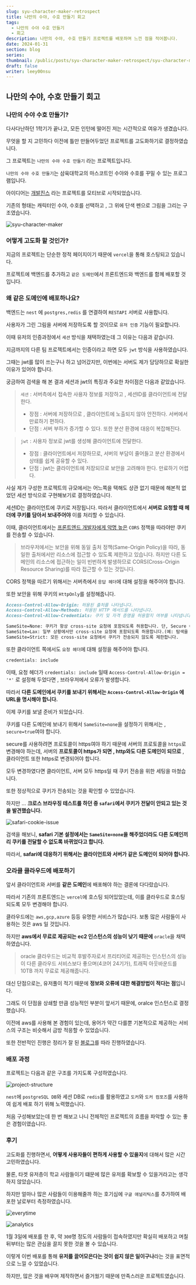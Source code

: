 ---
slug: syu-character-maker-retrospect
title: 나만의 수야, 수호 만들기 회고
tags:
  - 나만의 수야 수호 만들기
  - 회고
description: 나만의 수야, 수호 만들기 프로젝트를 배포하며 느낀 점을 적어봅니다.
date: 2024-01-31
section: blog
series:
thumbnail: /public/posts/syu-character-maker-retrospect/syu-character-maker.png
draft: false
writer: leey00nsu
---

## 나만의 수야, 수호 만들기 회고

### 나만의 수야 수호 만들기?

다사다난하던 1학기가 끝나고, 모든 인턴에 떨어진 저는 시간적으로 여유가 생겼습니다.

무엇을 할 지 고민하다 이전에 틀만 만들어두었던 프로젝트를 고도화하기로 결정하였습니다.

그 프로젝트는 `나만의 수야 수호 만들기` 라는 프로젝트입니다.

`나만의 수야 수호 만들기`는 삼육대학교의 마스코트인 수야와 수호를 꾸밀 수 있는 프로그램입니다.

아이디어는 [개발진스](https://devjeans.dev-hee.com/) 라는 프로젝트를 모티브로 시작되었습니다.

기존의 형태는 캐릭터인 수야, 수호를 선택하고 , 그 위에 단색 펜으로 그림을 그리는 구조였습니다.

![syu-character-maker](/public/posts/syu-character-maker-retrospect/syu-character-maker.png)

### 어떻게 고도화 할 것인가?

지금의 프로젝트는 단순한 정적 페이지이기 때문에 `vercel`을 통해 호스팅되고 있습니다.

프로젝트에 백엔드를 추가하고 `같은 도메인`에서 프론트엔드와 백엔드를 함께 배포할 것입니다.

### 왜 같은 도메인에 배포하나요?

백엔드는 `nest` 에 `postgres,redis` 를 연결하여 `RESTAPI` 서버로 사용합니다.

사용자가 그린 그림을 서버에 저장하도록 할 것이므로 `유저 인증` 기능이 필요합니다.

이때 유저의 인증과정에서 `세션` 방식을 채택하였는데 그 이유는 다음과 같습니다.

지금까지의 다른 팀 프로젝트에서는 인증이라고 하면 모두 `jwt` 방식을 사용하였습니다.

그때는 jwt를 많이 쓰는구나 하고 넘어갔지만, 이번에는 서버도 제가 담당하므로 확실한 이유가 있어야 합니다.

궁금하여 검색을 해 본 결과 세션과 jwt의 특징과 주요한 차이점은 다음과 같았습니다.

> `세션` : 서버측에서 접속한 사용자 정보를 저장하고 , 세션ID를 클라이언트에 전달한다.
>
> - 장점 : 서버에 저장하므로 , 클라이언트에 노출되지 않아 안전하다. 서버에서 만료하기 편하다.
> - 단점 : 서버 부하가 증가할 수 있다. 또한 분산 환경에 대응이 복잡해진다.

> `jwt` : 사용자 정보로 jwt를 생성해 클라이언트에 전달한다.
>
> - 장점 : 클라이언트에서 저장하므로, 서버의 부담이 줄어들고 분산 환경에서 상태를 쉽게 공유할 수 있다.
> - 단점 : jwt는 클라이언트에 저장되므로 보안을 고려해야 한다. 만료하기 어렵다.

사실 제가 구성한 프로젝트의 규모에서는 어느쪽을 택해도 상관 없기 때문에 해본적 없었던 세션 방식으로 구현해보기로 결정하였습니다.

세션ID는 클라이언트에 쿠키로 저장됩니다. 따라서 클라이언트에서 **서버로 요청할 때 헤더에 쿠키를 담아서 보내주어야** 이를 처리할 수 있습니다.

이때, 클라이언트에서는 [프론트엔드 개발자에게 악명 높은](https://evan-moon.github.io/2020/05/21/about-cors/) `CORS` 정책을 따라야만 쿠키를 전송할 수 있습니다.

> 브라우저에서는 보안을 위해 동일 출처 정책(Same-Origin Policy)을 따라, 동일한 출처에서만 리소스에 접근할 수 있도록 제한하고 있습니다.
> 하지만 다른 도메인의 리소스에 접근하는 일이 빈번하게 발생하므로 CORS(Cross-Origin Resource Sharing)를 따라 접근할 수 있는 것입니다.

CORS 정책을 따르기 위해서는 서버측에서 `응답 헤더`에 대해 설정을 해주어야 합니다.

또한 보안을 위해 쿠키의 `HttpOnly`를 설정해줍니다.

```markdown title="CORS 설정"
Access-Control-Allow-Origin: 허용된 출처를 나타냅니다.
Access-Control-Allow-Methods: 허용된 HTTP 메서드를 나타냅니다.
Access-Control-Allow-Credentials: 쿠키 및 자격 증명을 허용할지 여부를 나타냅니다.

SameSite=None: 쿠키가 항상 cross-site 요청에 포함되도록 허용합니다. 단, Secure 속성이 필요합니다.
SameSite=Lax: 일부 상황에서만 cross-site 요청에 포함되도록 허용합니다.(예: 탐색을 통한 GET 요청).
SameSite=Strict: 모든 cross-site 요청에서 쿠키가 전송되지 않도록 제한합니다.
```

또한 클라이언트 쪽에서도 `요청 헤더`에 대해 설정을 해주어야 합니다.

```jsx title="fetch나 axios 요청 헤더"
credentials: include
```

이때, 요청 헤더가 `credentials: include` 일때 `Access-Control-Allow-Origin = '*'` 로 설정해 두었다면 , 브라우저에서 오류가 발생합니다.

따라서 **다른 도메인에서 쿠키를 보내기 위해서는 `Access-Control-Allow-Origin` 에 URL을 명시해야 합니다.**

이제 쿠키를 보낼 준비가 되었습니다.

쿠키를 다른 도메인에 보내기 위해서 `SameSite=none`을 설정하기 위해서는 , `secure=true`여야 합니다.

secure를 사용하려면 프로토콜이 https여야 하기 때문에 서버의 프로토콜을 `https`로 변경해야 하는데, 서버의 **프로토콜이 https가 되면 , http와도 다른 도메인이 되므로** , 클라이언트 또한 https로 변경되어야 합니다.

모두 변경하였다면 클라이언트, 서버 모두 https일 때 쿠키 전송을 위한 세팅을 마쳤습니다.

또한 정상적으로 쿠키가 전송되는 것을 확인할 수 있었습니다.

하지만 … **크로스 브라우징 테스트를 하던 중 `safari`에서 쿠키가 전달이 안되고 있는 것을 발견했습니다.**

![safari-cookie-issue](/public/posts/syu-character-maker-retrospect/safari-cookie-issue.png)

검색을 해보니, **safari 기본 설정에서는 `SameSite=none`을 해주었더라도 다른 도메인끼리 쿠키를 전달할 수 없도록 바뀌었다고 합니다.**

따라서, **safari에 대응하기 위해서는 클라이언트와 서버가 같은 도메인이 되어야 합니다.**

### 오라클 클라우드에 배포하기

앞서 클라이언트와 서버를 **같은 도메인**에 배포해야 하는 결론에 다다랐습니다.

따라서 기존의 프론트엔드는 `vercel`에 호스팅 되어있었는데, 이를 클라우드로 호스팅 되도록 모두 변경해야 합니다.

클라우드에는 `aws,gcp,azure` 등등 유명한 서비스가 많습니다. 보통 많은 사람들이 사용하는 것은 aws 일 것입니다.

하지만 **aws에서 무료로 제공되는 ec2 인스턴스의 성능이 낮기 때문에** `oracle`을 채택하였습니다.

> oracle 클라우드는 비교적 후발주자로서 프리티어로 제공하는 인스턴스의 성능이 다른 클라우드 서비스보다 좋으며(4코어 24기가), 트래픽 아웃바운드를 10TB 까지 무료로 제공해줍니다.

대신 단점으로는, 유저풀이 적기 때문에 **정보와 오류에 대한 해결방법이 적다는 점**입니다.

그래도 이 단점을 상쇄할 만큼 성능적인 부분이 앞서기 때문에, oralce 인스턴스로 결정했습니다.

이전에 aws를 사용해 본 경험이 있는데, 용어가 약간 다를뿐 기본적으로 제공하는 서비스의 구조는 비슷해서 금방 적응할 수 있었습니다.

또한 전반적인 진행은 정리가 잘 된 [블로그](https://sonhc.tistory.com/906)를 따라 진행하였습니다.

### 배포 과정

프로젝트는 다음과 같은 구조를 가지도록 구성하였습니다.

![project-structure](/public/posts/syu-character-maker-retrospect/project-structure.png)

`nest`에 `postgreSQL DB`와 세션 DB로 `redis`를 활용하였고 `도커`와 `도커 컴포즈`를 사용하여 쉽게 배포 하기 위해 노력했습니다.

처음 구성해보았는데 한 번 해보고 나니 전체적인 프로젝트의 흐름을 파악할 수 있는 좋은 경험이였습니다.

### 후기

고도화를 진행하면서, **어떻게 사용자들이 편하게 사용할 수 있을지**에 대해서 많은 시간 고민하였습니다.

물론, 타겟 유저층이 학교 사람들이기 떄문에 많은 유저를 확보할 수 있을거라고는 생각하지 않았습니다.

하지만 얼마나 많은 사람들이 이용해줄까 하는 호기심에 `구글 애널리틱스`를 추가하여 배포한 날로부터 측정하였습니다.

![everytime](/public/posts/syu-character-maker-retrospect/everytime.png)

![analytics](/public/posts/syu-character-maker-retrospect/analytics.png)

1월 3일에 배포를 한 후, 약 `300`명 정도의 사람들이 접속하였지만 확실히 배포하고 며칠 뒤부터는 많은 관심을 끌지 못한 것을 볼 수 있습니다.

이렇게 이번 배포를 통해 **유저를 끌어모은다는 것이 쉽지 않은 일이구나**라는 것을 표면적으로 느낄 수 있었습니다.

하지만, 많은 것을 배우며 제작하면서 즐거웠기 때문에 만족스러운 프로젝트였습니다.

